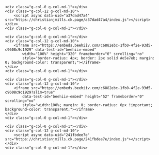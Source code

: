 <div class="grid">
    <div class="g-col-0 g-col-md-1"></div>
    <div class="g-col-12 g-col-md-10">
        <script async data-uid="a37dad47a4" src="https://christianjmills.ck.page/a37dad47a4/index.js"></script>
    </div>
    <div class="g-col-0 g-col-md-1"></div>

    <div class="g-col-0 g-col-md-1"></div>
    <div class="g-col-12 g-col-md-10">
        <iframe src="https://embeds.beehiiv.com/c6882ebc-1fb0-4f2e-93d5-c9608c9c1929" data-test-id="beehiiv-embed"
            width="100%" height="320" frameborder="0" scrolling="no"
            style="border-radius: 4px; border: 2px solid #e5e7eb; margin: 0; background-color: transparent;"></iframe>
    </div>
    <div class="g-col-0 g-col-md-1"></div>

    <div class="g-col-0 g-col-md-1"></div>
    <div class="g-col-12 g-col-md-10">
        <iframe src="https://embeds.beehiiv.com/c6882ebc-1fb0-4f2e-93d5-c9608c9c1929?slim=true"
            data-test-id="beehiiv-embed" height="52" frameborder="0" scrolling="no"
            style="width:100%; margin: 0; border-radius: 0px !important; background-color: transparent;"></iframe>
    </div>
    <div class="g-col-0 g-col-md-1"></div>

    <div class="g-col-0 g-col-md-1"></div>
    <div class="g-col-12 g-col-md-10">
        <script async data-uid="241fbdee7e" src="https://christianjmills.ck.page/241fbdee7e/index.js"></script>
    </div>
    <div class="g-col-0 g-col-md-1"></div>
</div>
